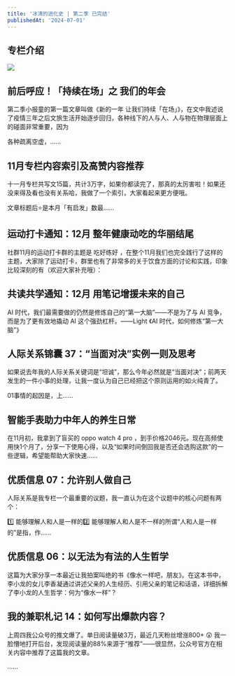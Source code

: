 ```yaml
---
title: '冰清的进化史 | 第二季 已完结'
publishedAt: '2024-07-01'
---
```


## 专栏介绍

![](https://static.xiaobot.net/file/2023-08-02/4432/a0b0bda49f190d7cd8a8e5d82268bbf4.jpeg)

## 前后呼应！「持续在场」之 我们的年会
第二季小报童的第一篇文章叫做《新的一年 让我们持续「在场」》，在文中我述说了疫情三年之后文旅生活开始逐步回归，各种线下的人与人、人与物在物理层面上的碰面非常重要，因为

各种疏离空虚，......

## 11月专栏内容索引及高赞内容推荐
十一月专栏共写文15篇，共计3万字，如果你都读完了，那真的太厉害啦！如果还没来得及看也没有关系哈，我做了一个索引，大家看起来更方便哦。

文章标题后⭐是本月「有启发」数最......

## 运动打卡通知：12月 整年健康动吃的华丽结尾
社群11月的运动打卡群的主题是 吃好练好 ，在整个11月我们也完全践行了这样的主题，大家除了运动打卡，群里也有了非常多的关于饮食方面的讨论和实践，印象比较深刻的有（欢迎大家补充哦）：

## 共读共学通知：12月 用笔记增援未来的自己
AI 时代，我们最需要做的仍然是修炼自己的“第一大脑”——不是为了与 AI 竞争，而是为了更有效地撬动 AI 这个强劲杠杆。——Light 《AI 时代，如何修炼“第一大脑”》



## 人际关系锦囊 37：“当面对决”实例一则及思考
如果说去年我的人际关系关键词是“坦诚”，那么今年必然就是“当面对决”；前两天发生的一件小事的处理，让我一度认为自己已经把这个原则运用的如火纯青了。

01事情的起因是，上......

## 智能手表助力中年人的养生日常
在11月初，我拿到了盲买的 oppo watch 4 pro ，到手价格2046元。现在高频使用快1个月了，分享一下使用心得，以及“如果时间倒回我是否还会选购这款”的一些逻辑，希望能帮助大家快速......

## 优质信息 07：允许别人做自己
人际关系是我专栏一个最重要的议题，我一直认为在这个议题中的核心问题有两个：

1️⃣ 能够理解人和人是一样的2️⃣ 能够理解人和人是不一样的所谓“人和人是一样的”是指，作......

## 优质信息 06：以无法为有法的人生哲学
这篇为大家分享一本最近让我拍案叫绝的书《像水一样吧，朋友》。在这本书中，李小龙的女儿李香凝通过讲述父亲的人生经历、引用父亲的笔记和话语，详细拆解了李小龙的人生哲学：何为“像水一样”？

## 我的兼职札记 14：如何写出爆款内容？
上周四我公众号的推文爆了。单日阅读量破3万，最近几天粉丝增涨800+ 😲 我一脸懵地打开后台，发现阅读量的88%来源于“推荐”——很显然，公众号官方在相关内容中推荐了这篇我的文章。

......

